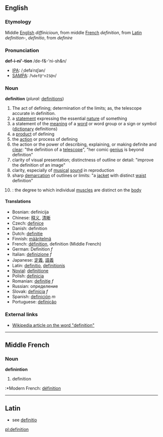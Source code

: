 ==English==

===Etymology===
Middle [[English]] ''diffinicioun'', from middle [[French]] ''definition'', from [[Latin]] ''definition-'', ''definitio'', from ''definire''

===Pronunciation===
'''def-i-ni'-tion'''  /de-f&-'ni-sh&n/
*[[IPA]]: /ˌdefəˈnɪʃən/
*[[SAMPA]]: /<tt>%def@"nIS@n</tt>/

===Noun===
'''definition'''  (''plural:'' [[definitions]])
# The act of defining; determination of the limits; as, the telescope accurate in definition.
# a [[statement]] expressing the essential [[nature]] of something
# a statement of the [[meaning]] of a [[word]] or word group or a sign or symbol ([[dictionary]] definitions)
# a [[product]] of defining
# the [[action]] or process of defining
# the action or the power of describing, explaining, or making definite and [[clear]]: "the definition of a [[telescope]]", "her comic [[genius]] is beyond definition"
# clarity of visual presentation; distinctness of outline or detail: "improve the definition of an image"
# clarity, especially of [[musical]] [[sound]] in reproduction
# sharp [[demarcation]] of outlines or limits: "a [[jacket]] with distinct [[waist]] definition"
# {{bodybuilding}}: the degree to which individual [[muscle]]s are distinct on the [[body]]

====Translations====
*Bosnian: definicija
*Chinese: [[释义]], [[清晰]]
*Czech: [[definice]]
*Danish: definition
*Dutch: [[definitie]]
*Finnish: [[määritelmä]]
*French: [[définition]], definition (Middle French)
*German: Definition ''f''
*Italian: [[definizione]] ''f''
*Japanese: [[定義]], [[語義]]
*Latin: [[definitio]], [[definitionis]]
*[[Novial]]: [[definitione]]
*Polish: [[definicja]]
*Romanian: [[definiţie]] ''f''
*Russian: определение
*Slovak: [[definícia]] ''f''
*Spanish: [[definición]] ''m''
*Portuguese: [[definição]]

===External links===
* [[w:definition|Wikipedia article on the word "definition"]]

----

==Middle French==
===Noun===
'''definintion'''

# definition

:*Modern French: [[définition]]

----

==Latin==

*see [[definitio]]

[[pl:definition]]